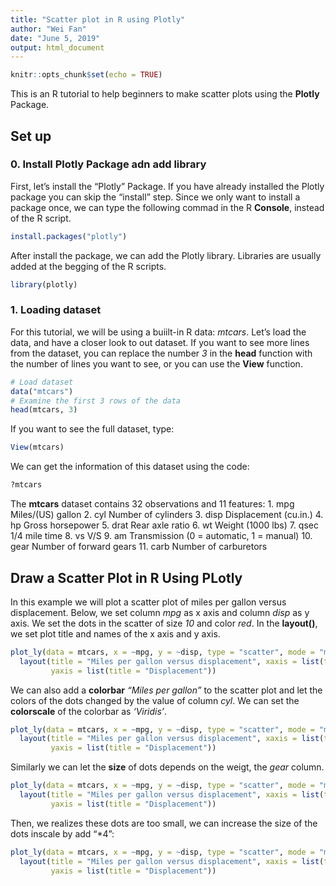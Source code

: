 ```yaml
---
title: "Scatter plot in R using Plotly"
author: "Wei Fan"
date: "June 5, 2019"
output: html_document
---
```


```r
knitr::opts_chunk$set(echo = TRUE)
```

This is an R tutorial to help beginners to make scatter plots using the **Plotly** Package.

## Set up

### 0. Install Plotly Package adn add library

First, let's install the "Plotly" Package. If you have already installed the Plotly package you can skip the "install" step. Since we only want to install a package once, we can type the following commad in the R **Console**, instead of the R script.

```r
install.packages("plotly")
```

After install the package, we can add the Plotly library. Libraries are usually added at the begging of the R scripts.

```r
library(plotly)
```

### 1. Loading dataset

For this tutorial, we will be using a buiilt-in R data: _mtcars_. Let's load the data, and have a closer look to out dataset. If you want to see more lines from the dataset, you can replace the number _3_ in the **head** function with the number of lines you want to see, or you can use the **View** function. 

```r
# Load dataset
data("mtcars")
# Examine the first 3 rows of the data
head(mtcars, 3)

```

If you want to see the full dataset, type:

```r
View(mtcars)
```

We can get the information of this dataset using the code:

```r
?mtcars
```

The **mtcars** dataset contains 32 observations and 11 features:
1. mpg	 Miles/(US) gallon
2. cyl	 Number of cylinders
3. disp	 Displacement (cu.in.)
4. hp	 Gross horsepower
5. drat	 Rear axle ratio
6. wt	 Weight (1000 lbs)
7. qsec	 1/4 mile time
8. vs	 V/S
9. am	 Transmission (0 = automatic, 1 = manual)
10. gear	 Number of forward gears
11. carb	 Number of carburetors

## Draw a Scatter Plot in R Using PLotly 

In this example we will plot a scatter plot of miles per gallon versus displacement. Below, we set column _mpg_ as x axis and column _disp_ as y axis. We set the dots in the scatter of size _10_ and color _red_. In the **layout()**, we set plot title and names of the x axis and y axis. 

```r
plot_ly(data = mtcars, x = ~mpg, y = ~disp, type = "scatter", mode = "markers", marker = list(size = 10, color = "red")) %>% 
  layout(title = "Miles per gallon versus displacement", xaxis = list(title = "Miles per gallon"), 
         yaxis = list(title = "Displacement"))

```

We can also add a **colorbar** _"Miles per gallon"_ to the scatter plot and let the colors of the dots changed by the value of column _cyl_. We can set the **colorscale** of the colorbar as _'Viridis'_. 

```r
plot_ly(data = mtcars, x = ~mpg, y = ~disp, type = "scatter", mode = "markers", marker = list(size = 10, colorbar = list(title = "Number of cylinders"), color = ~cyl, colorscale='Viridis', reversescale =T)) %>% 
  layout(title = "Miles per gallon versus displacement", xaxis = list(title = "Miles per gallon"), 
         yaxis = list(title = "Displacement"))

```

Similarly we can let the **size** of dots depends on the weigt, the _gear_ column.

```r
plot_ly(data = mtcars, x = ~mpg, y = ~disp, type = "scatter", mode = "markers", marker = list(size = ~gear, colorbar = list(title = "Number of cylinders"), color = ~cyl, colorscale='Viridis', reversescale =T)) %>% 
  layout(title = "Miles per gallon versus displacement", xaxis = list(title = "Miles per gallon"), 
         yaxis = list(title = "Displacement"))

```

Then, we realizes these dots are too small, we can increase the size of the dots inscale by add "*4":
```r
plot_ly(data = mtcars, x = ~mpg, y = ~disp, type = "scatter", mode = "markers", marker = list(size = ~gear*4, colorbar = list(title = "Number of cylinders"), color = ~cyl, colorscale='Viridis', reversescale =T)) %>% 
  layout(title = "Miles per gallon versus displacement", xaxis = list(title = "Miles per gallon"), 
         yaxis = list(title = "Displacement"))

```